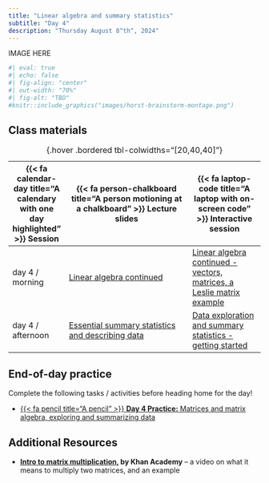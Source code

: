 ```yaml
---
title: "Linear algebra and summary statistics"
subtitle: "Day 4"
description: "Thursday August 8^th^, 2024"
---
```


::: {.center-text}
IMAGE HERE
:::

```r
#| eval: true 
#| echo: false
#| fig-align: "center"
#| out-width: "70%" 
#| fig-alt: "TBD"
#knitr::include_graphics("images/horst-brainstorm-montage.png")
```

<!-- ## Pre-class prep -->

<!-- TBD -->

## Class materials

| {{< fa calendar-day title="A calendary with one day highlighted" >}} Session  | {{< fa person-chalkboard title="A person motioning at a chalkboard" >}} Lecture slides  |  {{< fa laptop-code title="A laptop with on-screen code" >}} Interactive session |
|-------------------|-----------------------------------------------------------------------------------------------------------------------------------------------------|----------------------------------------------------------------------------------|
| day 4 / morning   | [Linear algebra continued](slides/day4.1-slides.qmd){target="_blank"} | [Linear algebra continued - vectors, matrices, a Leslie matrix example](interactive-sessions/interactive-session-4a.qmd) |
| day 4 / afternoon | [Essential summary statistics and describing data](slides/day4.2-slides.qmd){target="_blank"} | [Data exploration and summary statistics - getting started](interactive-sessions/interactive-session-4b.qmd) |
: {.hover .bordered tbl-colwidths="[20,40,40]"} 

## End-of-day practice

Complete the following tasks / activities before heading home for the day!

- [{{< fa pencil title="A pencil" >}} **Day 4 Practice:** Matrices and matrix algebra, exploring and summarizing data](eod-practice/eod-day4.qmd)

## Additional Resources

- **[Intro to matrix multiplication](https://www.khanacademy.org/math/precalculus/x9e81a4f98389efdf:matrices/x9e81a4f98389efdf:multiplying-matrices-by-matrices/v/matrix-multiplication-intro), by Khan Academy** -- a video on what it means to multiply two matrices, and an example
